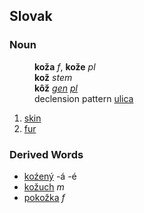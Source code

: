 == Slovak ==
=== Noun ===
:'''koža''' ''f'', '''kože''' ''pl''
:'''kož''' ''stem''
:'''kôž''' ''[[genitive|gen]] [[plural|pl]]''
:declension pattern [[Slovak declension pattern ulica|ulica]]
# [[skin]]
# [[fur]]
=== Derived Words ===
* [[koźený]] -á -é
* [[kožuch#Slovak|kožuch]] ''m''
* [[pokožka#Slovak|pokožka]] ''f''